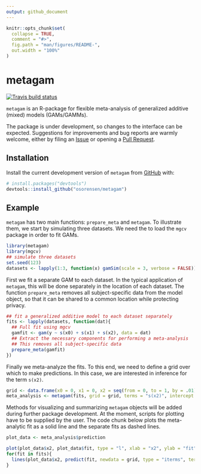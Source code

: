 ```yaml
---
output: github_document
---
```


<!-- README.md is generated from README.Rmd. Please edit that file -->

```r
knitr::opts_chunk$set(
  collapse = TRUE,
  comment = "#>",
  fig.path = "man/figures/README-",
  out.width = "100%"
)
```

# metagam

<!-- badges: start -->
[![Travis build status](https://travis-ci.org/osorensen/metagam.svg?branch=master)](https://travis-ci.org/osorensen/metagam)
<!-- badges: end -->


`metagam` is an R-package for flexible meta-analysis of generalized additive (mixed) models (GAMs/GAMMs).

The package is under development, so changes to the interface can be expected. Suggestions for improvements and bug reports are warmly welcome, either by filing an [Issue](https://github.com/osorensen/metagam/issues) or opening a [Pull Request](https://github.com/osorensen/metagam/pulls).

## Installation

Install the current development version of `metagam` from [GitHub](https://github.com/) with:

``` r
# install.packages("devtools")
devtools::install_github("osorensen/metagam")
```
## Example

`metagam` has two main functions: `prepare_meta` and `metagam`. To illustrate them, we start by simulating three datasets. We need the to load the `mgcv` package in order to fit GAMs.

```r
library(metagam)
library(mgcv)
## simulate three datasets
set.seed(123)
datasets <- lapply(1:3, function(x) gamSim(scale = 3, verbose = FALSE))
```

First we fit a separate GAM to each dataset. In the typical application of `metagam`, this will be done separately in the location of each dataset. The function `prepare_meta` removes all subject-specific data from the model object, so that it can be shared to a common location while protecting privacy.

```r
## fit a generalized additive model to each dataset separately
fits <- lapply(datasets, function(dat){
  ## Full fit using mgcv
  gamfit <- gam(y ~ s(x0) + s(x1) + s(x2), data = dat)
  ## Extract the necessary components for performing a meta-analysis
  ## This removes all subject-specific data
  prepare_meta(gamfit)
})
```

Finally we meta-analyze the fits. To this end, we need to define a grid over which to make predictions. In this case, we are interested in inference for the term `s(x2)`.

```r
grid <- data.frame(x0 = 0, x1 = 0, x2 = seq(from = 0, to = 1, by = .01))
meta_analysis <- metagam(fits, grid = grid, terms = "s(x2)", intercept = FALSE)
```

Methods for visualizing and summarizing `metagam` objects will be added during further package development. At the moment, scripts for plotting have to be supplied by the user. The code chunk below plots the meta-analytic fit as a solid line and the separate fits as dashed lines. 

```r
plot_data <- meta_analysis$prediction

plot(plot_data$x2, plot_data$fit, type = "l", xlab = "x2", ylab = "fit", ylim = c(-6, 6))
for(fit in fits){
  lines(plot_data$x2, predict(fit, newdata = grid, type = "iterms", terms = "s(x2)"), lty = 2)  
}

```


